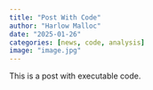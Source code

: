 ```yaml
---
title: "Post With Code"
author: "Harlow Malloc"
date: "2025-01-26"
categories: [news, code, analysis]
image: "image.jpg"
---
```


This is a post with executable code.
